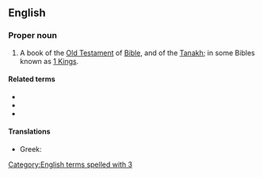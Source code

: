 ==English==
{{book of the Bible|Books of Kings}}

===Proper noun===
{{en-proper noun}}
# {{lb|en|biblical}} A book of the [[Old Testament]] of [[Bible]], and of the [[Tanakh]]; in some Bibles known as [[1 Kings]].

====Related terms====
* {{l|en|Kgs}}
* {{l|en|1 Kgs}}
* {{l|en|3 Kgs}}

====Translations====
{{trans-top|book of the Bible}}
* Greek: {{t|el|Γ' Βασιλειών}}
{{trans-mid}}
{{trans-bottom}}

[[Category:English terms spelled with 3]]